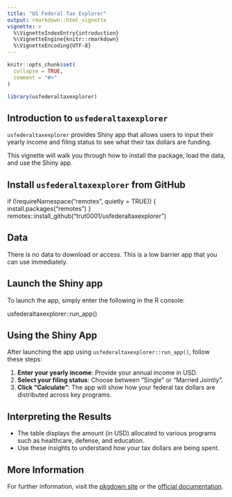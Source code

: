 ```yaml
---
title: "US Federal Tax Explorer"
output: rmarkdown::html_vignette
vignette: >
  %\VignetteIndexEntry{introduction}
  %\VignetteEngine{knitr::rmarkdown}
  %\VignetteEncoding{UTF-8}
---
```


```r
knitr::opts_chunk$set(
  collapse = TRUE,
  comment = "#>"
)
```

```r
library(usfederaltaxexplorer)
```

## Introduction to `usfederaltaxexplorer`

`usfederaltaxexplorer` provides Shiny app that allows users to input their yearly income and filing status to see what their tax dollars are funding.

This vignette will walk you through how to install the package, load the data, and use the Shiny app.

## Install `usfederaltaxexplorer` from GitHub
if (!requireNamespace("remotes", quietly = TRUE)) {
  install.packages("remotes")
}
remotes::install_github("trut0001/usfederaltaxexplorer")

## Data

There is no data to download or access. This is a low barrier app that you can use immediately. 

## Launch the Shiny app

To launch the app, simply enter the following in the R console:

usfederaltaxexplorer::run_app()

## Using the Shiny App

After launching the app using `usfederaltaxexplorer::run_app()`, follow these steps:

1. **Enter your yearly income**: Provide your annual income in USD.
2. **Select your filing status**: Choose between "Single" or "Married Jointly".
3. **Click "Calculate"**: The app will show how your federal tax dollars are distributed across key programs.

## Interpreting the Results
- The table displays the amount (in USD) allocated to various programs such as healthcare, defense, and education.
- Use these insights to understand how your tax dollars are being spent.

## More Information

For further information, visit the [pkgdown site](https://yourusername.github.io/mypackage) or the [official documentation](https://pkgdown.yoursite.com/).

